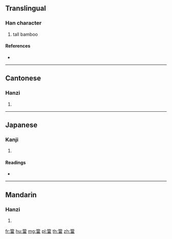 {{character info/new}}
{{also|筜}}
==Translingual==

===Han character===
{{Han char|rn=118|rad=竹|as=13|sn=19|four=88606|canj=HFBW}}

# tall bamboo

====References====
* {{Han ref|kx=0901.470|dkj=26610|dj=1327.090|hdz=53021.050|uh=7C39|ud=31801|bh=F2AA|bd=62122}}

----

==Cantonese==

===Hanzi===
{{yue-hanzi|jyut=|y=dong1|sim=筜}}

# {{defn|lang=yue|sort=竹13}}

----

==Japanese==

===Kanji===
{{ja-kanji|grade=|rs=竹13}}

# {{defn|lang=ja|sort=竹13}}

====Readings====
* {{ja-readings|on=[[とう]] (tō)|kun=[[たけ]] (take)|nanori=}}

----

==Mandarin==

===Hanzi===
{{cmn-hanzi|sim=筜|pin=[[dāng]] ([[dang1]]), [[zhuā]] ([[zhua1]])|wg=tang<sup>1</sup>, chua<sup>1</sup>}}

# {{defn|lang=cmn|sort=竹13}}

[[fr:簹]]
[[hu:簹]]
[[mg:簹]]
[[pl:簹]]
[[th:簹]]
[[zh:簹]]